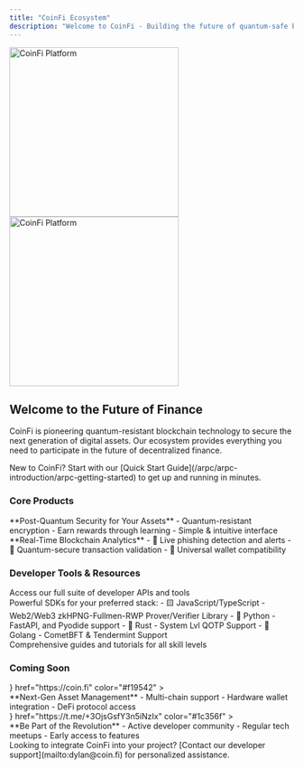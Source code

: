 ```yaml
---
title: "CoinFi Ecosystem" 
description: "Welcome to CoinFi - Building the future of quantum-safe blockchain technology and digital asset management."
---
```


<Frame>
  <img
    className="block dark:hidden"
    src="/logo/dark-coinfi.svg"
    alt="CoinFi Platform"
    width="300"
  />
  <img
    className="hidden dark:block"
    src="/logo/light-coinfi.svg" 
    alt="CoinFi Platform"
    width="300"
  />
</Frame>

## Welcome to the Future of Finance

CoinFi is pioneering quantum-resistant blockchain technology to secure the next generation of digital assets. Our ecosystem provides everything you need to participate in the future of decentralized finance.

<Note>
  New to CoinFi? Start with our [Quick Start Guide](/arpc/arpc-introduction/arpc-getting-started) to get up and running in minutes.
</Note>

### Core Products

<CardGroup cols={2}>
  <Card
    title="Quantum One Time Pad Game"
    icon="shield"
    href="https://coin.fi/"
    color="#1c356f"
  >
    <div className="mt-2">
      **Post-Quantum Security for Your Assets**
      - Quantum-resistant encryption
      - Earn rewards through learning
      - Simple & intuitive interface
    </div>
  </Card>
  <Card
    title="CoinFi Explorer" 
    icon="magnifying-glass-chart"
    href="https://console.coin.ga/coinfi/fuel-explorer"
    color="#f19542"
  >
    <div className="mt-2">
      **Real-Time Blockchain Analytics**
      - 🚨 Live phishing detection and alerts
      - 🔐 Quantum-secure transaction validation
      - 🔄 Universal wallet compatibility
    </div>
  </Card>
</CardGroup>

### Developer Tools & Resources

<CardGroup cols={3}>
  <Card
    title="API Reference"
    icon="code"
    href="/api-reference/api-introduction"
    color="#00B0BB"
  >
    <div className="mt-2">
      Access our full suite of developer APIs and tools
      <Badge text="Latest v2.0" className="mt-2"/>
    </div>
  </Card>
  <Card
    title="SDK Access"
    icon="puzzle-piece"
    href="/arpc/arpc-development/sdk/arpc-javascript"
    color="#00DB65"
  >
    <div className="mt-2">
      Powerful SDKs for your preferred stack:
      - 🟨 JavaScript/TypeScript - Web2/Web3 zkHPNG-Fullmen-RWP Prover/Verifier Library
      - 🐍 Python - FastAPI, and Pyodide support
      - 🦀 Rust - System Lvl QOTP Support
      - 🐹 Golang - CometBFT & Tendermint Support
    </div>
  </Card>
  <Card
    title="Documentation"
    icon="book-open"
    href="/arpc/arpc-introduction/arpc-guide-introduction"
    color="#1c356f"
  >
    <div className="mt-2">
      Comprehensive guides and tutorials for all skill levels
    </div>
  </Card>
</CardGroup>

### Coming Soon

<CardGroup cols={2}>
  <Card
    title="CoinFi Wallet"
    icon={<img src="logo/light-coinfi.svg" alt="CoinFi-icon-Logo" />}
    href="https://coin.fi"
    color="#f19542"
  >
    <div className="mt-2">
      **Next-Gen Asset Management**
      - Multi-chain support
      - Hardware wallet integration
      - DeFi protocol access
      <Badge text="Q2 2024" className="mt-2"/>
    </div>
  </Card>
  <Card
    title="Join the Community"
    icon={<img src="logo/coinfi-icon.svg" alt="CoinFi-icon-Logo" />}
    href="https://t.me/+3OjsGsfY3n5iNzIx"
    color="#1c356f"
  >
    <div className="mt-2">
      **Be Part of the Revolution**
      - Active developer community
      - Regular tech meetups
      - Early access to features
    </div>
  </Card>
</CardGroup>

<Note type="warning">
  Looking to integrate CoinFi into your project? [Contact our developer support](mailto:dylan@coin.fi) for personalized assistance.
</Note>